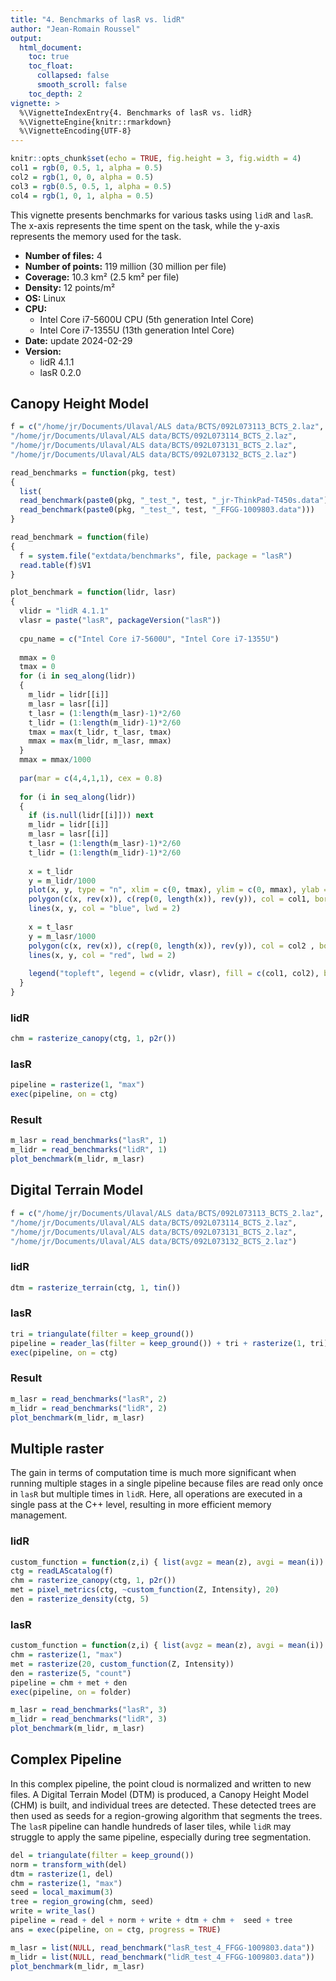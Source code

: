```yaml
---
title: "4. Benchmarks of lasR vs. lidR"
author: "Jean-Romain Roussel"
output:
  html_document:
    toc: true
    toc_float:
      collapsed: false
      smooth_scroll: false
    toc_depth: 2
vignette: >
  %\VignetteIndexEntry{4. Benchmarks of lasR vs. lidR}
  %\VignetteEngine{knitr::rmarkdown}
  %\VignetteEncoding{UTF-8}
---
```


```r
knitr::opts_chunk$set(echo = TRUE, fig.height = 3, fig.width = 4)
col1 = rgb(0, 0.5, 1, alpha = 0.5)
col2 = rgb(1, 0, 0, alpha = 0.5)
col3 = rgb(0.5, 0.5, 1, alpha = 0.5)
col4 = rgb(1, 0, 1, alpha = 0.5)
```

This vignette presents benchmarks for various tasks using `lidR` and `lasR`. The x-axis represents the time spent on the task, while the y-axis represents the memory used for the task.

- **Number of files:** 4
- **Number of points:** 119 million (30 million per file)
- **Coverage:** 10.3 km² (2.5 km² per file)
- **Density:** 12 points/m²
- **OS:** Linux
- **CPU:** 
  - Intel Core i7-5600U CPU (5th generation Intel Core) 
  - Intel Core i7-1355U (13th generation Intel Core) 
- **Date:** update 2024-02-29
- **Version:** 
  - lidR 4.1.1
  - lasR 0.2.0

## Canopy Height Model


```r
f = c("/home/jr/Documents/Ulaval/ALS data/BCTS/092L073113_BCTS_2.laz", 
"/home/jr/Documents/Ulaval/ALS data/BCTS/092L073114_BCTS_2.laz", 
"/home/jr/Documents/Ulaval/ALS data/BCTS/092L073131_BCTS_2.laz", 
"/home/jr/Documents/Ulaval/ALS data/BCTS/092L073132_BCTS_2.laz")

read_benchmarks = function(pkg, test)
{
  list(
  read_benchmark(paste0(pkg, "_test_", test, "_jr-ThinkPad-T450s.data")),
  read_benchmark(paste0(pkg, "_test_", test, "_FFGG-1009803.data")))
}

read_benchmark = function(file)
{
  f = system.file("extdata/benchmarks", file, package = "lasR")
  read.table(f)$V1  
}

plot_benchmark = function(lidr, lasr)
{
  vlidr = "lidR 4.1.1"
  vlasr = paste("lasR", packageVersion("lasR"))
  
  cpu_name = c("Intel Core i7-5600U", "Intel Core i7-1355U")
  
  mmax = 0
  tmax = 0
  for (i in seq_along(lidr))
  {
    m_lidr = lidr[[i]]
    m_lasr = lasr[[i]]
    t_lasr = (1:length(m_lasr)-1)*2/60
    t_lidr = (1:length(m_lidr)-1)*2/60
    tmax = max(t_lidr, t_lasr, tmax)
    mmax = max(m_lidr, m_lasr, mmax)
  }
  mmax = mmax/1000
  
  par(mar = c(4,4,1,1), cex = 0.8)
    
  for (i in seq_along(lidr))
  {
    if (is.null(lidr[[i]])) next
    m_lidr = lidr[[i]]
    m_lasr = lasr[[i]]
    t_lasr = (1:length(m_lasr)-1)*2/60
    t_lidr = (1:length(m_lidr)-1)*2/60
    
    x = t_lidr
    y = m_lidr/1000
    plot(x, y, type = "n", xlim = c(0, tmax), ylim = c(0, mmax), ylab = "Memory (GB)", xlab = "Time (min)", main = cpu_name[i])
    polygon(c(x, rev(x)), c(rep(0, length(x)), rev(y)), col = col1, border = NA)
    lines(x, y, col = "blue", lwd = 2)
    
    x = t_lasr
    y = m_lasr/1000
    polygon(c(x, rev(x)), c(rep(0, length(x)), rev(y)), col = col2 , border = NA)
    lines(x, y, col = "red", lwd = 2)
    
    legend("topleft", legend = c(vlidr, vlasr), fill = c(col1, col2), border = NA)
  }
}
```

### lidR

```r
chm = rasterize_canopy(ctg, 1, p2r())
```

### lasR

```r
pipeline = rasterize(1, "max")
exec(pipeline, on = ctg)
```

### Result

```r
m_lasr = read_benchmarks("lasR", 1)
m_lidr = read_benchmarks("lidR", 1)
plot_benchmark(m_lidr, m_lasr)
```

## Digital Terrain Model

```r
f = c("/home/jr/Documents/Ulaval/ALS data/BCTS/092L073113_BCTS_2.laz", 
"/home/jr/Documents/Ulaval/ALS data/BCTS/092L073114_BCTS_2.laz", 
"/home/jr/Documents/Ulaval/ALS data/BCTS/092L073131_BCTS_2.laz", 
"/home/jr/Documents/Ulaval/ALS data/BCTS/092L073132_BCTS_2.laz")
```

### lidR

```r
dtm = rasterize_terrain(ctg, 1, tin())
```

### lasR

```r
tri = triangulate(filter = keep_ground())
pipeline = reader_las(filter = keep_ground()) + tri + rasterize(1, tri)
exec(pipeline, on = ctg)
```

### Result

```r
m_lasr = read_benchmarks("lasR", 2)
m_lidr = read_benchmarks("lidR", 2)
plot_benchmark(m_lidr, m_lasr)
```

## Multiple raster

The gain in terms of computation time is much more significant when running multiple stages in a single pipeline because files are read only once in `lasR` but multiple times in `lidR`. Here, all operations are executed in a single pass at the C++ level, resulting in more efficient memory management.

### lidR

```r
custom_function = function(z,i) { list(avgz = mean(z), avgi = mean(i)) }
ctg = readLAScatalog(f)
chm = rasterize_canopy(ctg, 1, p2r())
met = pixel_metrics(ctg, ~custom_function(Z, Intensity), 20)
den = rasterize_density(ctg, 5)
```

### lasR

```r
custom_function = function(z,i) { list(avgz = mean(z), avgi = mean(i)) }
chm = rasterize(1, "max")
met = rasterize(20, custom_function(Z, Intensity))
den = rasterize(5, "count")
pipeline = chm + met + den
exec(pipeline, on = folder)
```



```r
m_lasr = read_benchmarks("lasR", 3)
m_lidr = read_benchmarks("lidR", 3)
plot_benchmark(m_lidr, m_lasr)
```


## Complex Pipeline

In this complex pipeline, the point cloud is normalized and written to new files. A Digital Terrain Model (DTM) is produced, a Canopy Height Model (CHM) is built, and individual trees are detected. These detected trees are then used as seeds for a region-growing algorithm that segments the trees. The `lasR` pipeline can handle hundreds of laser tiles, while `lidR` may struggle to apply the same pipeline, especially during tree segmentation.


```r
del = triangulate(filter = keep_ground())
norm = transform_with(del)
dtm = rasterize(1, del)
chm = rasterize(1, "max")
seed = local_maximum(3)
tree = region_growing(chm, seed)
write = write_las()
pipeline = read + del + norm + write + dtm + chm +  seed + tree
ans = exec(pipeline, on = ctg, progress = TRUE)
```

```r
m_lasr = list(NULL, read_benchmark("lasR_test_4_FFGG-1009803.data"))
m_lidr = list(NULL, read_benchmark("lidR_test_4_FFGG-1009803.data"))
plot_benchmark(m_lidr, m_lasr)
```